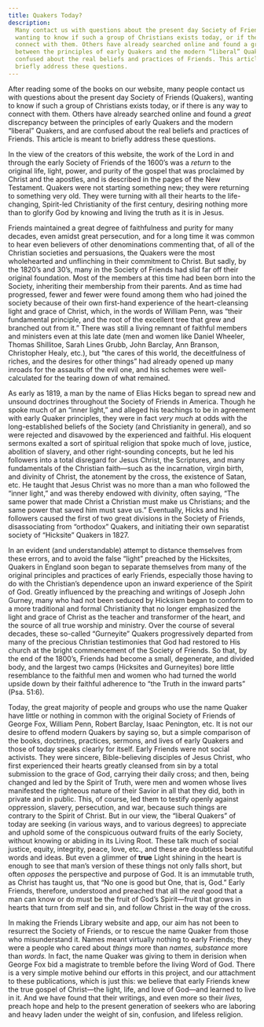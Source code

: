 ```yaml
---
title: Quakers Today?
description:
  Many contact us with questions about the present day Society of Friends (Quakers),
  wanting to know if such a group of Christians exists today, or if there is any way to
  connect with them. Others have already searched online and found a great discrepancy
  between the principles of early Quakers and the modern “liberal” Quakers, and are
  confused about the real beliefs and practices of Friends. This article is meant to
  briefly address these questions.
---
```


After reading some of the books on our website, many people contact us with questions
about the present day Society of Friends (Quakers), wanting to know if such a group of
Christians exists today, or if there is any way to connect with them. Others have already
searched online and found a _great_ discrepancy between the principles of early Quakers
and the modern “liberal” Quakers, and are confused about the real beliefs and practices of
Friends. This article is meant to briefly address these questions.

In the view of the creators of this website, the work of the Lord in and through the early
Society of Friends of the 1600’s was a _return_ to the original life, light, power, and
purity of the gospel that was proclaimed by Christ and the apostles, and is described in
the pages of the New Testament. Quakers were not starting something new; they were
returning to something very old. They were turning with all their hearts to the
life-changing, Spirit-led Christianity of the first century, desiring nothing more than to
glorify God by knowing and living the truth as it is in Jesus.

Friends maintained a great degree of faithfulness and purity for many decades, even amidst
great persecution, and for a long time it was common to hear even believers of other
denominations commenting that, of all of the Christian societies and persuasions, the
Quakers were the most wholehearted and unflinching in their commitment to Christ. But
sadly, by the 1820’s and 30’s, many in the Society of Friends had slid far off their
original foundation. Most of the members at this time had been born into the Society,
inheriting their membership from their parents. And as time had progressed, fewer and
fewer were found among them who had joined the society because of their own first-hand
experience of the heart-cleansing light and grace of Christ, which, in the words of
William Penn, was “their fundamental principle, and the root of the excellent tree that
grew and branched out from it.” There was still a living remnant of faithful members and
ministers even at this late date (men and women like Daniel Wheeler, Thomas Shillitoe,
Sarah Lines Grubb, John Barclay, Ann Branson, Christopher Healy, etc.), but “the cares of
this world, the deceitfulness of riches, and the desires for other things” had already
opened up many inroads for the assaults of the evil one, and his schemes were
well-calculated for the tearing down of what remained.

As early as 1819, a man by the name of Elias Hicks began to spread new and unsound
doctrines throughout the Society of Friends in America. Though he spoke much of an “inner
light,” and alleged his teachings to be in agreement with early Quaker principles, they
were in fact _very much_ at odds with the long-established beliefs of the Society (and
Christianity in general), and so were rejected and disavowed by the experienced and
faithful. His eloquent sermons exalted a sort of spiritual religion that spoke much of
love, justice, abolition of slavery, and other right-sounding concepts, but he led his
followers into a total disregard for Jesus Christ, the Scriptures, and many fundamentals
of the Christian faith—such as the incarnation, virgin birth, and divinity of Christ, the
atonement by the cross, the existence of Satan, etc. He taught that Jesus Christ was no
more than a man who followed the “inner light,” and was thereby endowed with divinity,
often saying, “The same power that made Christ a Christian must make us Christians; and
the same power that saved him must save us.” Eventually, Hicks and his followers caused
the first of two great divisions in the Society of Friends, disassociating from “orthodox”
Quakers, and initiating their own separatist society of “Hicksite” Quakers in 1827.

In an evident (and understandable) attempt to distance themselves from these errors, and
to avoid the false “light” preached by the Hicksites, Quakers in England soon began to
separate themselves from many of the original principles and practices of early Friends,
especially those having to do with the Christian’s dependence upon an inward experience of
the Spirit of God. Greatly influenced by the preaching and writings of Joseph John Gurney,
many who had not been seduced by Hicksism began to conform to a more traditional and
formal Christianity that no longer emphasized the light and grace of Christ as the teacher
and transformer of the heart, and the source of all true worship and ministry. Over the
course of several decades, these so-called “Gurneyite” Quakers progressively departed from
many of the precious Christian testimonies that God had restored to His church at the
bright commencement of the Society of Friends. So that, by the end of the 1800’s, Friends
had become a small, degenerate, and divided body, and the largest two camps (Hicksites and
Gurneyites) bore little resemblance to the faithful men and women who had turned the world
upside down by their faithful adherence to “the Truth in the inward parts” (Psa. 51:6).

Today, the great majority of people and groups who use the name Quaker have little or
nothing in common with the original Society of Friends of George Fox, William Penn, Robert
Barclay, Isaac Penington, etc. It is not our desire to offend modern Quakers by saying so,
but a simple comparison of the books, doctrines, practices, sermons, and lives of early
Quakers and those of today speaks clearly for itself. Early Friends were not social
activists. They were sincere, Bible-believing disciples of Jesus Christ, who first
experienced their hearts greatly cleansed from sin by a total submission to the grace of
God, carrying their daily cross; and then, being changed and led by the Spirit of Truth,
were men and women whose lives manifested the righteous nature of their Savior in all that
they did, both in private and in public. This, of course, led them to testify openly
against oppression, slavery, persecution, and war, because such things are contrary to the
Spirit of Christ. But in our view, the “liberal Quakers” of today are seeking (in various
ways, and to various degrees) to appreciate and uphold some of the conspicuous outward
fruits of the early Society, without knowing or abiding in its Living Root. These talk
much of social justice, equity, integrity, peace, love, etc., and these are doubtless
beautiful words and ideas. But even a glimmer of **true** Light shining in the heart is
enough to see that man’s version of these things not only falls short, but often _opposes_
the perspective and purpose of God. It is an immutable truth, as Christ has taught us,
that “No one is good but One, that is, God.” Early Friends, therefore, understood and
preached that all the _real_ good that a man can know or do must be the fruit of God’s
Spirit—fruit that grows in hearts that turn from self and sin, and follow Christ in the
way of the cross.

In making the Friends Library website and app, our aim has not been to resurrect the
Society of Friends, or to rescue the name Quaker from those who misunderstand it. Names
meant virtually nothing to early Friends; they were a people who cared about _things_ more
than _names, substance_ more than _words._ In fact, the name Quaker was giving to them in
derision when George Fox bid a magistrate to tremble before the living Word of God. There
is a very simple motive behind our efforts in this project, and our attachment to these
publications, which is just this: we believe that early Friends knew the true gospel of
Christ—the light, life, and love of God—and learned to live in it. And we have found that
their writings, and even more so their _lives,_ preach hope and help to the present
generation of seekers who are laboring and heavy laden under the weight of sin, confusion,
and lifeless religion.
